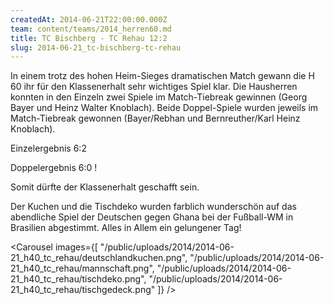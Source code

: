 ```yaml
---
createdAt: 2014-06-21T22:00:00.000Z
team: content/teams/2014_herren60.md
title: TC Bischberg - TC Rehau 12:2
slug: 2014-06-21_tc-bischberg-tc-rehau
---
```

In einem trotz des hohen Heim-Sieges dramatischen Match gewann die H 60 ihr für den Klassenerhalt sehr wichtiges Spiel klar. Die Hausherren konnten in den Einzeln zwei Spiele im Match-Tiebreak gewinnen (Georg Bayer und Heinz Walter Knoblach). Beide Doppel-Spiele wurden jeweils im Match-Tiebreak gewonnen (Bayer/Rebhan und Bernreuther/Karl Heinz Knoblach).

Einzelergebnis 6:2

Doppelergebnis 6:0 !

Somit dürfte der Klassenerhalt geschafft sein.

Der Kuchen und die Tischdeko wurden farblich wunderschön auf das abendliche Spiel der Deutschen gegen Ghana bei der Fußball-WM in Brasilien abgestimmt. Alles in Allem ein gelungener Tag!

<Carousel images={[
  "/public/uploads/2014/2014-06-21_h40_tc_rehau/deutschlandkuchen.png",
  "/public/uploads/2014/2014-06-21_h40_tc_rehau/mannschaft.png",
  "/public/uploads/2014/2014-06-21_h40_tc_rehau/tischdeko.png",
  "/public/uploads/2014/2014-06-21_h40_tc_rehau/tischgedeck.png"
]} />